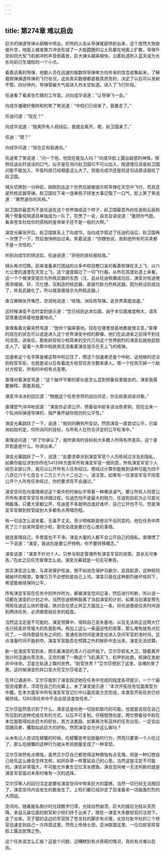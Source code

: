 ```yaml
---
---
---
```

title: 第274章 难以启齿
---



巨大的弹道导弹从钢桶中喷出，炽热的火舌从导弹尾部喷射出来，这个庞然大物直接升空，地面上被发推力冲击形成了一大股圆圈的尘土风暴在地面上扩散，导弹升空如同大型飞机俯冲的声音倒着放，巨大弹头越来越快，沿着轨道刺入蓝天成为长长向前衍生烟柱的一个小点。

看着远离的导弹，地勤人员在迅速的报数将导弹单方向传来的信息收集起来，了解载核弹弹道导弹的飞行状况，这些真实数据都是极其昂贵的，决定了以后可以发射不管。四分钟内，导弹穿破大气层进入外太空轨道。进入了飞行阶段。

任迪看了看紧张忙碌的工作室，对向成华说道：“让导弹飞一会。”

向成华僵硬好像附和的笑了笑说道：“中校们已经来了，我要走了。”

任迪问道：“现在？”

向成华说道：“脱离所有人视线后，我就会离开。嗯，赵卫国来了。”

任迪：“嗯？”

向成华问道：“现在正和我通讯。”

任迪笑了笑说道：“问一下他，他现在能加入吗？”向成华脸上露出疑惑的神情，按照任迪此时说话的口气，似乎是在询问赵卫国可不可以加入，按道理应该是赵卫国问能不能加入。毕竟科技已经相差这么大了。但是向成华还是将这句话原话报给了赵卫国。

镜头切换到一分钟前，刚刚到达这个世界后就被提示核导弹在天空中飞行，而且还是热核武器导弹。赵卫国拉下来一连串核子研发大事记吸了一口气，脸上笑了笑说道：“果然是你的风格。”

赵卫国并最意外不是任迪在这个世界搞成这个样子，赵卫国最意外的任迪和云辰和两个预备役用道具单独成为一队了。在愣了一会，自言自语说道：“能把你气跑，看来苍龙社给你的搭档的皇帝架子还不是一般的大啊。”

演变光幕张开后，赵卫国联系上了向成华。当向成华叙述了任迪的话后，赵卫国再一次愣了一下，然后很快明白过来。笑着说道：“你跟他说，我和他所有的买卖都不是一次性的。”

听到向成华的转述后，任迪说道：“将他的坐标报给我。”

镜头再次切换。前来准备来打团战的众多中校目瞪口呆的看着核弹在天上飞，以六七公里的速度在天空上飞，这个速度超过了一切飞行器。从所在高度轨道上来看，这一个个被演变提示为热核武器的东西（注，自从任迪核爆成功后，演变对任迪使用浓缩铀，钚，氘化锂，氚制造的核武器，直接代称为热核武器。因为核试验成功了，并且武器化了。所以就直接提示为热核武器。）

查立微微张开嘴巴，空洞地说道：“哇哦，洲际核导弹。这世界真能加速。”

这时候演变不合时宜的提示道：“您已经到达本位面，由于本位面难度稍大，请军官慎重选择基地放置地点。”

查理看着光幕突然骂道：“放你个猫屎基地。现在在哪里放基地都是馊主意。”查理的现在的状态可以说是进入这个世界演变中校的群像。他们在此进来之前得不到任何消息，进来后，那些尉官和少校简单的交代几句这个世界剧烈的演变后就拍屁股走人了。留着一大帮中校欲哭无泪看着演变提示在天上飞的核弹。

加速者这个名字算是被这帮中校记住了，嗯这个加速者还是个中尉，这他娘的还没到校官军衔，也就是说以后有着庞大校官任务次数来虐人。嗯一个任务灭掉一个敌对方校官，所有的中校有点恶寒。

查理对着演变骂道：“这个破坏平衡的家伙是怎么混到预备役里面去的，演变我需要解释，需要真相。”

演变冷冰冰的回应道：“根据这个任务世界的战功评定，你无权查询该对象。”

查理怒气冲冲地说道：“演变你必须公开，预备役中尉本该冶炼青铜，现在出来一个玩洲际弹道导弹的，我严重怀疑你规则的公平性。”

演变光幕跳跃了一下，说道：“规则的确有所变动，然而演变一直尝试公平，已查询初始判定，你所询问的目标，与所有人在符合评定的公平标准中。”

查理追问道：“好了你承认了，我所查询的目标和大多数人所得有所差异。这个差异到底是什么，你讲出来。”

演变光幕跳跃了一下，说道：“此要求牵涉到演变军官个人历练经过涉及到隐私，如果你能征求到你所在541298方面军所有演变军官一致同意，所有演变军官个人经历全部公开，我可以公开所有人任务经过。嗯经过计算你能做到该种可能为四千八百亿六千七百五十二万三千六十二分之一。请注意，如果有一位演变军官不同意公开个人所有任务经过，你的要求将不会通过。”

演变空间在向查理阐述这个条件的时候似乎带着一种嘲讽语气。要让所有人同意公开所有演变军官任务详细过程，任迪恐怕不是最大的阻力，任迪到目前为止可是光明磊落。只要大家都公开，任迪差不多就明白谁好谁坏，自己公开也不亏。但是演变军官做到校官级别大多都有点黑暗历程。

有一句话怎么说来着，无毒不丈夫。至少明格斯是绝对不会同意的。他在任务中弄死了三个自家阵营的少校，那完全就是要烂在心里的事情。

就连查理自己，手里面也不干净。演变大量的人都不会公开自己的隐私。查理愣了一下说道：“演变，我说的是要公开特例，你不要转移概念。”

演变说道：“演变不针对个人，只参与制定管理所有演变军官的政策。其余无可奉告。”在此之后任凭查理怎么说。演变光幕就是一句无可奉告。

其实演变这么做，与其说保护任迪，倒不如说在保护马歇尔，追其起源，这种规则被破坏的根源，查理万万不会想到是自己上司。演变只是在这种剧烈破坏规则下，希望能继续保持公平。

所有演变军官在任务中的所作所为，都被演变空间记录，然后进行判断，所以说一切都在演变的计划之中。当然任迪稍稍脱离了当初演变的计划，如果当初演变预先得知任迪这么快的晋级，绝对会在禁止转正方面加上一条，将任迪晋级任务时间调到两场任务，必须做晋级任务的程度。

当然这注定是不可能的，演变预算中，得知自己丢失基地，以及无法转正这两大打击已经是非常强大的负面影响，再加上这么一条逼迫性的政策，那么难免就有点巨坑了。一场场晋级任务之间的，普通任务时间是演变给进入空间军官的准时间，这点准备时间不能剥夺。演变军官能否在预算之外的挫折中走出来，演变无法验算。

新一批演变军官到来，预示着演变的清人行动开始了。艾尔莎假名大卫，随着离开倒计时迅速向零流失，无奈的看了一眼这个飞机满天飞，机甲到处跑，核弹在发射井中待命。卫星在轨道上飘的世界。“尉官世界？”艾尔莎想到了这里，自嘲的笑了笑。这时候演变的井口变大将艾尔莎收走了。

在井口通道中，艾尔莎接到了演变叙述她在任务中完成的程度各项提示，一个个最低完成要求，浮现在自己的光幕上。末了演变提示道：“本次开拓任务位面类型为中魔，在本方面军中所有演变军官记忆中以最完美方式完成，本类型开拓任务已经被终结，1280场任务中不会出现该类型任务。”

艾尔莎猛然意识到了什么，演变这是杜绝一切投机取巧的可能，也就是说现在自己所见到的这种完成任务的方式，以后不可复制。仔细想想也是，两位预备役中尉在本位面取得如此巨大的好处，其方法套路，如果再次有这样的任务出现，一定会出现跟风者，攫取如此巨大的好处。然而演变会允许这么做吗？

从未有过人尝试吃螃蟹的时候，吃螃蟹是考验胆量的行为，然而只要第一个人吃过了，那么吃螃蟹的这种行为就从考验胆量变成了一种享受。

艾尔莎突然有点懊恼，虽然艾尔莎自己都觉得这种懊恼有点无理。但是一种幻想自己抢先这么做会怎样怎样，如同杂草一样蔓延自己的心思。当然这是注定不可能的。演变非常强大，不可能允许重生记忆浑水摸鱼。演变空间唯一无法判断的就是演变军官面对未来时唯有一次的选择。

艾尔莎等人的回归注定是要给演变空间中带来巨大的震撼，当然一切已经无法挽回了，演变空间内该发生的都发生了。上校们都已经卯足了劲准备来一场轰轰烈烈的大团战。

空间内，随着报名倒计时光球数字归零，光球自然崩溃，巨大的接应光柱从天而降，来自元淼位面的尉官和少校们终于出来了。嗯在一演变大多数校官的注视下，走了出来。天子盟的这边的军官除了苍龙社的脚步有点慢，炎空社新华社的三个校官迅速走到自己一方阵营这里。然而上帝骑士团，亚洲联盟这里。一位位尉官校官脸上露出犹豫之色。

这个任务该怎么汇报？这是个问题，这糟糕到有点奇葩的情况，真的有点难以启齿。